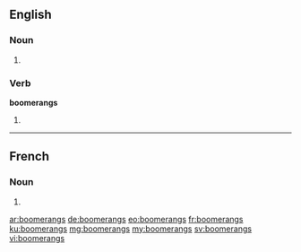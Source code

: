 ==English==

===Noun===
{{head|en}}

# {{plural of|boomerang}}

===Verb===
'''boomerangs'''

# {{en-third-person singular of|boomerang}}

----

==French==

===Noun===
{{head|fr|g=m-p}}

# {{plural of|boomerang|lang=fr}}

[[ar:boomerangs]]
[[de:boomerangs]]
[[eo:boomerangs]]
[[fr:boomerangs]]
[[ku:boomerangs]]
[[mg:boomerangs]]
[[my:boomerangs]]
[[sv:boomerangs]]
[[vi:boomerangs]]